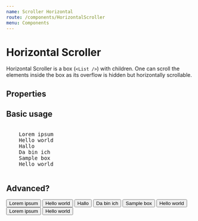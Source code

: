 ```yaml
---
name: Scroller Horizontal
route: /components/HorizontalScroller
menu: Components
---
```




# Horizontal Scroller

Horizontal Scroller is a box (`<List />`) with children. One can scroll the elements inside the box as its overflow is hidden but horizontally scrollable.

## Properties

<Props of={HorizontalScroller} />

## Basic usage

<pre>
  <HorizontalScroller>
    <Box m="s" py="s" px="l" sx={{ border: '1px solid black'}}>Lorem ipsum</Box>
    <Box m="s" py="s" px="l" sx={{ border: '1px solid black'}}>Hello world</Box>
    <Box m="s" py="s" px="l" sx={{ border: '1px solid black'}}>Hallo</Box>
    <Box m="s" py="s" px="l" sx={{ border: '1px solid black'}}>Da bin ich</Box>
    <Box m="s" py="s" px="l" sx={{ border: '1px solid black'}}>Sample box</Box>
    <Box m="s" py="s" px="l" sx={{ border: '1px solid black'}}>Hello world</Box>
  </HorizontalScroller>
</pre>

## Advanced?

<Playground>
  <HorizontalScroller>
    <Button m="s" bg="accentDark" py="s" px="xxl">Lorem ipsum</Button>
    <Button m="s" py="s" px="xxl">Hello world</Button>
    <Button m="s" bg="accentLightest" py="s" px="xxl">Hallo</Button>
    <Button m="s" bg="accentDark" py="s" px="xxl">Da bin ich</Button>
    <Button m="s" py="s" px="xxl">Sample box</Button>
    <Button m="s" bg="accentLight" py="s" px="xxl">Hello world</Button>
    <Button m="s" py="s" px="xxl">Lorem ipsum</Button>
    <Button m="s" bg="accentLightest" py="s" px="xxl">Hello world</Button>
  </HorizontalScroller>
</Playground>

